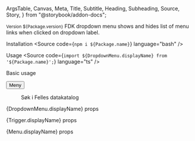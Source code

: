   ArgsTable,
  Canvas,
  Meta,
  Title,
  Subtitle,
  Heading,
  Subheading,
  Source,
  Story,
} from "@storybook/addon-docs";



<Meta title="Components/Dropdown menu" />

<Title>Dropdown menu</Title>
<Subtitle>
  <small>Version ${Package.version}</small>
</Subtitle>
<Subtitle>
  FDK dropdown menu shows and hides list of menu links when clicked on dropdown
  label.
</Subtitle>

<Heading>Installation</Heading>
<Source code={`npm i ${Package.name}`} language="bash" />

<Heading>Usage</Heading>
<Source
  code={`import ${DropdownMenu.displayName} from '${Package.name}';`}
  language="ts"
/>

<Subheading>Basic usage</Subheading>

<Canvas>
  <Story name="Basic usage">
    <DropdownMenu isOpen={true}>
      <Trigger>
        <button>Meny</button>
      </Trigger>
      <Menu>
        <Link href="https://data.norge.no">Søk i Felles datakatalog</Link>
      </Menu>
    </DropdownMenu>
  </Story>
</Canvas>

<Heading>{DropdownMenu.displayName} props</Heading>
<ArgsTable of={DropdownMenu} />

<Heading>{Trigger.displayName} props</Heading>
<ArgsTable of={Trigger} />

<Heading>{Menu.displayName} props</Heading>
<ArgsTable of={Menu} />
